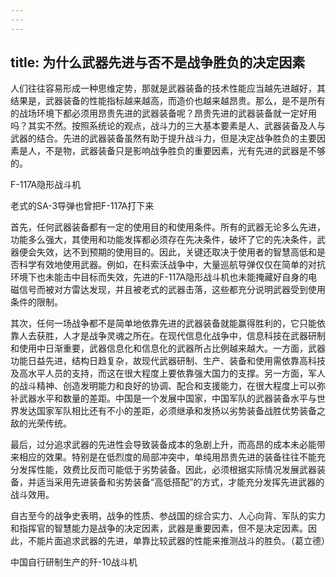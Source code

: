 ```yaml
---
---
---
```

title: 为什么武器先进与否不是战争胜负的决定因素
---




人们往往容易形成一种思维定势，那就是武器装备的技术性能应当越先进越好，其结果是，武器装备的性能指标越来越高，而造价也越来越昂贵。那么，是不是所有的战场环境下都必须用昂贵先进的武器装备呢？昂贵先进的武器装备就一定好用吗？其实不然。按照系统论的观点，战斗力的三大基本要素是人、武器装备及人与武器的结合。先进的武器装备虽然有助于提升战斗力，但是决定战争胜负的主要因素是人，不是物，武器装备只是影响战争胜负的重要因素，光有先进的武器是不够的。

F-117A隐形战斗机



老式的SA-3导弹也曾把F-117A打下来



首先，任何武器装备都有一定的使用目的和使用条件。所有的武器无论多么先进，功能多么强大，其使用和功能发挥都必须存在先决条件，破坏了它的先决条件，武器便会失效，达不到预期的使用目的。因此，关键还取决于使用者的智慧高低和是否科学有效地使用武器。例如，在科索沃战争中，大量巡航导弹仅仅在简单的对抗环境下也未能击中目标而失效，先进的F-117A隐形战斗机也未能掩藏好自身的电磁信号而被对方雷达发现，并且被老式的武器击落，这些都充分说明武器受到使用条件的限制。

其次，任何一场战争都不是简单地依靠先进的武器装备就能赢得胜利的，它只能依靠人去获胜，人才是战争灵魂之所在。在现代信息化战争中，信息科技在武器研制和使用中日渐重要，武器信息化和信息化的武器所占比例越来越大。一方面，武器功能日益先进，结构日趋复杂，故现代武器研制、生产、装备和使用需依靠高科技及高水平人员的支持，而这在很大程度上要依靠强大国力的支撑。另一方面，军人的战斗精神、创造发明能力和良好的协调、配合和支援能力，在很大程度上可以弥补武器水平和数量的差距。中国是一个发展中国家，中国军队的武器装备水平与世界发达国家军队相比还有不小的差距，必须继承和发扬以劣势装备战胜优势装备之敌的光荣传统。

最后，过分追求武器的先进性会导致装备成本的急剧上升，而高昂的成本未必能带来相应的效果。特别是在低烈度的局部冲突中，单纯用昂贵先进的装备往往不能充分发挥性能，效费比反而可能低于劣势装备。因此，必须根据实际情况发展武器装备，并适当采用先进装备和劣势装备“高低搭配”的方式，才能充分发挥先进武器的战斗效用。

自古至今的战争史表明，战争的性质、参战国的综合实力、人心向背、军队的实力和指挥官的智慧能力是战争的决定因素，武器是重要因素，但不是决定因素。因此，不能片面追求武器的先进，单靠比较武器的性能来推测战斗的胜负。（葛立德）

中国自行研制生产的歼-10战斗机